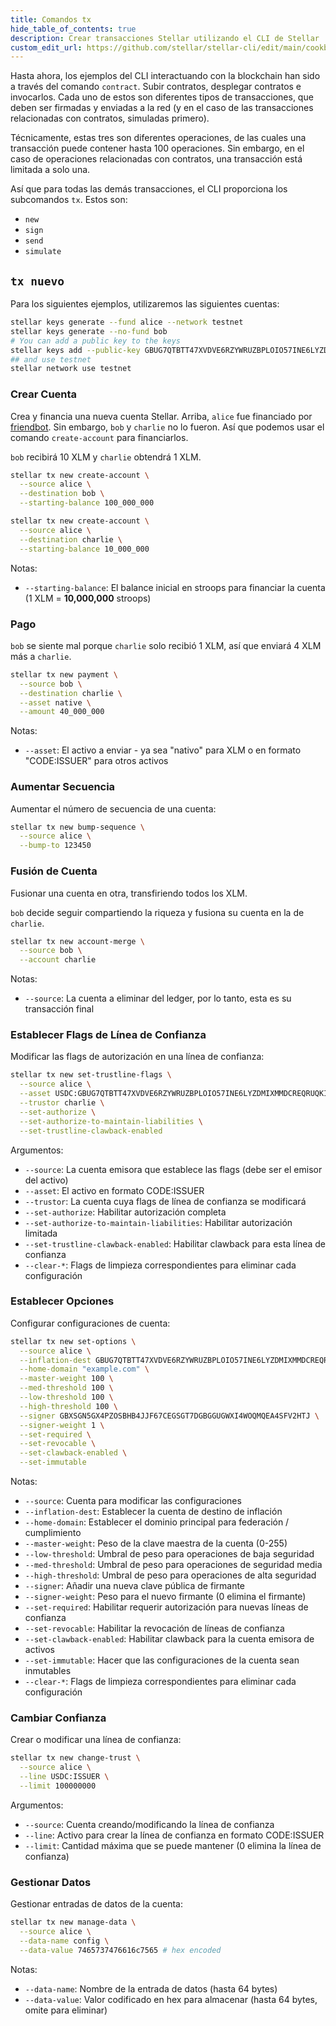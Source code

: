 ```yaml
---
title: Comandos tx
hide_table_of_contents: true
description: Crear transacciones Stellar utilizando el CLI de Stellar
custom_edit_url: https://github.com/stellar/stellar-cli/edit/main/cookbook/tx-new.mdx
---
```


Hasta ahora, los ejemplos del CLI interactuando con la blockchain han sido a través del comando `contract`. Subir contratos, desplegar contratos e invocarlos. Cada uno de estos son diferentes tipos de transacciones, que deben ser firmadas y enviadas a la red (y en el caso de las transacciones relacionadas con contratos, simuladas primero).

Técnicamente, estas tres son diferentes operaciones, de las cuales una transacción puede contener hasta 100 operaciones. Sin embargo, en el caso de operaciones relacionadas con contratos, una transacción está limitada a solo una.

Así que para todas las demás transacciones, el CLI proporciona los subcomandos `tx`. Estos son:

- `new`
- `sign`
- `send`
- `simulate`

## `tx nuevo`

Para los siguientes ejemplos, utilizaremos las siguientes cuentas:

```sh
stellar keys generate --fund alice --network testnet
stellar keys generate --no-fund bob
# You can add a public key to the keys
stellar keys add --public-key GBUG7QTBTT47XVDVE6RZYWRUZBPLOIO57INE6LYZDMIXMMDCREQRUQKI charlie
## and use testnet
stellar network use testnet
```

### Crear Cuenta

Crea y financia una nueva cuenta Stellar. Arriba, `alice` fue financiado por [friendbot](https://developers.stellar.org/docs/learn/fundamentals/networks#friendbot). Sin embargo, `bob` y `charlie` no lo fueron. Así que podemos usar el comando `create-account` para financiarlos.

`bob` recibirá 10 XLM y `charlie` obtendrá 1 XLM.

```sh
stellar tx new create-account \
  --source alice \
  --destination bob \
  --starting-balance 100_000_000

stellar tx new create-account \
  --source alice \
  --destination charlie \
  --starting-balance 10_000_000
```

Notas:

- `--starting-balance`: El balance inicial en stroops para financiar la cuenta (1 XLM = <b>10,000,000</b> stroops)

### Pago

`bob` se siente mal porque `charlie` solo recibió 1 XLM, así que enviará 4 XLM más a `charlie`.

```sh
stellar tx new payment \
  --source bob \
  --destination charlie \
  --asset native \
  --amount 40_000_000
```

Notas:

- `--asset`: El activo a enviar - ya sea "nativo" para XLM o en formato "CODE:ISSUER" para otros activos

### Aumentar Secuencia

Aumentar el número de secuencia de una cuenta:

```sh
stellar tx new bump-sequence \
  --source alice \
  --bump-to 123450
```

### Fusión de Cuenta

Fusionar una cuenta en otra, transfiriendo todos los XLM.

`bob` decide seguir compartiendo la riqueza y fusiona su cuenta en la de `charlie`.

```sh
stellar tx new account-merge \
  --source bob \
  --account charlie
```

Notas:

- `--source`: La cuenta a eliminar del ledger, por lo tanto, esta es su transacción final

### Establecer Flags de Línea de Confianza

Modificar las flags de autorización en una línea de confianza:

```sh
stellar tx new set-trustline-flags \
  --source alice \
  --asset USDC:GBUG7QTBTT47XVDVE6RZYWRUZBPLOIO57INE6LYZDMIXMMDCREQRUQKI \
  --trustor charlie \
  --set-authorize \
  --set-authorize-to-maintain-liabilities \
  --set-trustline-clawback-enabled
```

Argumentos:

- `--source`: La cuenta emisora que establece las flags (debe ser el emisor del activo)
- `--asset`: El activo en formato CODE:ISSUER
- `--trustor`: La cuenta cuya flags de línea de confianza se modificará
- `--set-authorize`: Habilitar autorización completa
- `--set-authorize-to-maintain-liabilities`: Habilitar autorización limitada
- `--set-trustline-clawback-enabled`: Habilitar clawback para esta línea de confianza
- `--clear-*`: Flags de limpieza correspondientes para eliminar cada configuración

### Establecer Opciones

Configurar configuraciones de cuenta:

```sh
stellar tx new set-options \
  --source alice \
  --inflation-dest GBUG7QTBTT47XVDVE6RZYWRUZBPLOIO57INE6LYZDMIXMMDCREQRUQKI \
  --home-domain "example.com" \
  --master-weight 100 \
  --med-threshold 100 \
  --low-threshold 100 \
  --high-threshold 100 \
  --signer GBXSGN5GX4PZOSBHB4JJF67CEGSGT7DGBGGUGWXI4WOQMQEA4SFV2HTJ \
  --signer-weight 1 \
  --set-required \
  --set-revocable \
  --set-clawback-enabled \
  --set-immutable
```

Notas:

- `--source`: Cuenta para modificar las configuraciones
- `--inflation-dest`: Establecer la cuenta de destino de inflación
- `--home-domain`: Establecer el dominio principal para federación / cumplimiento
- `--master-weight`: Peso de la clave maestra de la cuenta (0-255)
- `--low-threshold`: Umbral de peso para operaciones de baja seguridad
- `--med-threshold`: Umbral de peso para operaciones de seguridad media
- `--high-threshold`: Umbral de peso para operaciones de alta seguridad
- `--signer`: Añadir una nueva clave pública de firmante
- `--signer-weight`: Peso para el nuevo firmante (0 elimina el firmante)
- `--set-required`: Habilitar requerir autorización para nuevas líneas de confianza
- `--set-revocable`: Habilitar la revocación de líneas de confianza
- `--set-clawback-enabled`: Habilitar clawback para la cuenta emisora de activos
- `--set-immutable`: Hacer que las configuraciones de la cuenta sean inmutables
- `--clear-*`: Flags de limpieza correspondientes para eliminar cada configuración

### Cambiar Confianza

Crear o modificar una línea de confianza:

```sh
stellar tx new change-trust \
  --source alice \
  --line USDC:ISSUER \
  --limit 100000000
```

Argumentos:

- `--source`: Cuenta creando/modificando la línea de confianza
- `--line`: Activo para crear la línea de confianza en formato CODE:ISSUER
- `--limit`: Cantidad máxima que se puede mantener (0 elimina la línea de confianza)

### Gestionar Datos

Gestionar entradas de datos de la cuenta:

```sh
stellar tx new manage-data \
  --source alice \
  --data-name config \
  --data-value 7465737476616c7565 # hex encoded
```

Notas:

- `--data-name`: Nombre de la entrada de datos (hasta 64 bytes)
- `--data-value`: Valor codificado en hex para almacenar (hasta 64 bytes, omite para eliminar)

```

```
